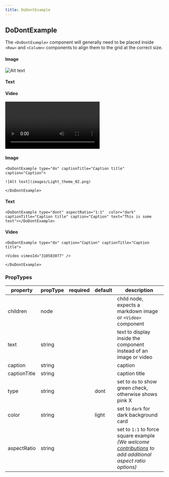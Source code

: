 ```yaml
---
title: DoDontExample
---
```



## DoDontExample

The `<DoDontExample>` component will generally need to be placed inside `<Row>` and `<Column>` components to align them to the grid at the correct size.

<Row>
<Column colMd={3} colLg={3}>

#### Image

<DoDontExample type="do" captionTitle="Caption title" caption="Caption">

![Alt text](images/Light_theme_02.png)

</DoDontExample>
</Column>
<Column colMd={3} colLg={3}>

#### Text

<DoDontExample type="dont" aspectRatio="1:1"  color="dark" captionTitle="Caption title" caption="Caption" text="This is some text"></DoDontExample>
</Column>
<Column colMd={3} colLg={3}>

#### Video

<DoDontExample type="do" caption="Caption" captionTitle="Caption title">

<Video vimeoId="310583077" />

</DoDontExample>
</Column>
</Row>

#### Image

```
<DoDontExample type="do" captionTitle="Caption title" caption="Caption">

![Alt text](images/Light_theme_02.png)

</DoDontExample>
```

#### Text

```
<DoDontExample type="dont" aspectRatio="1:1"  color="dark" captionTitle="Caption title" caption="Caption" text="This is some text"></DoDontExample>
```

#### Video

```
<DoDontExample type="do" caption="Caption" captionTitle="Caption title">

<Video vimeoId="310583077" />

</DoDontExample>
```

### PropTypes

| property     | propType | required | default | description                                                                                                                                                                                                                                        |
| ------------ | -------- | -------- | ------- | -------------------------------------------------------------------------------------------------------------------------------------------------------------------------------------------------------------------------------------------------- |
| children     | node     |          |         | child node, expects a markdown image or `<Video>` component                                                                                                                                                                                        |
| text         | string   |          |         | text to display inside the component instead of an image or video                                                                                                                                                                                  |
| caption      | string   |          |         | caption                                                                                                                                                                                                                                            |
| captionTitle | string   |          |         | caption title                                                                                                                                                                                                                                      |
| type         | string   |          | dont    | set to `do` to show green check, otherwise shows pink X                                                                                                                                                                                            |
| color        | string   |          | light   | set to `dark` for dark background card                                                                                                                                                                                                             |
| aspectRatio  | string   |          |         | set to `1:1` to force square example <br/>_(We welcome [contributions](https://github.com/carbon-design-system/gatsby-theme-carbon/tree/master/packages/gatsby-theme-carbon/src/components/DoDontExample) to add additional aspect ratio options)_ |
